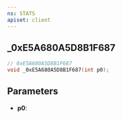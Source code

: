 ```yaml
---
ns: STATS
apiset: client
---
```

## _0xE5A680A5D8B1F687

```c
// 0xE5A680A5D8B1F687
void _0xE5A680A5D8B1F687(int p0);
```


## Parameters
* **p0**: